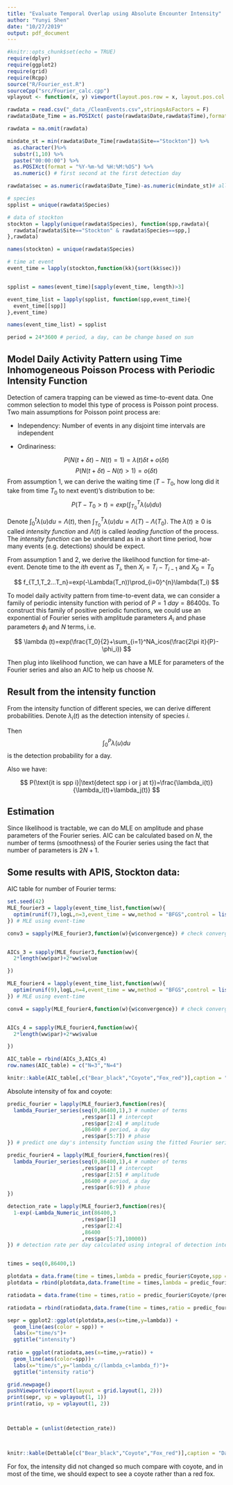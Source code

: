 ```yaml
---
title: "Evaluate Temporal Overlap using Absolute Encounter Intensity"
author: "Yunyi Shen"
date: "10/27/2019"
output: pdf_document
---
```


```r
#knitr::opts_chunk$set(echo = TRUE)
require(dplyr)
require(ggplot2)
require(grid)
require(Rcpp)
source("R/Fourier_est.R")
sourceCpp("src/Fourier_calc.cpp")
vplayout <- function(x, y) viewport(layout.pos.row = x, layout.pos.col = y)

rawdata = read.csv("_data_/CleanEvents.csv",stringsAsFactors = F)
rawdata$Date_Time = as.POSIXct( paste(rawdata$Date,rawdata$Time),format = "%Y/%m/%d %H:%M:%OS")

rawdata = na.omit(rawdata)

mindate_st = min(rawdata$Date_Time[rawdata$Site=="Stockton"]) %>%
  as.character()%>%
  substr(1,10) %>%
  paste("00:00:00") %>%
  as.POSIXct(format = "%Y-%m-%d %H:%M:%OS") %>%
  as.numeric() # first second at the first detection day

rawdata$sec = as.numeric(rawdata$Date_Time)-as.numeric(mindate_st)# all in seconds

# species
spplist = unique(rawdata$Species)

# data of stockton
stockton = lapply(unique(rawdata$Species), function(spp,rawdata){
  rawdata[rawdata$Site=="Stockton" & rawdata$Species==spp,]
},rawdata)

names(stockton) = unique(rawdata$Species)

# time at event
event_time = lapply(stockton,function(kk){sort(kk$sec)})


spplist = names(event_time)[sapply(event_time, length)>3]

event_time_list = lapply(spplist, function(spp,event_time){
  event_time[[spp]]
},event_time)

names(event_time_list) = spplist

period = 24*3600 # period, a day, can be change based on sun

```

## Model Daily Activity Pattern using Time Inhomogeneous Poisson Process with Periodic Intensity Function

Detection of camera trapping can be viewed as time-to-event data. One common selection to model this type of process is Poisson point process. Two main assumptions for Poisson point process are:

- Independency: Number of events in any disjoint time intervals are independent

- Ordinariness:

$$
P(N(t+\delta t)-N(t)=1)=\lambda(t)\delta t + o(\delta t)
$$
$$
P(N(t+\delta t)-N(t)>1)=o(\delta t)
$$
From assumption 1, we can derive the waiting time ($T-T_0$, how long did it take from time $T_0$ to next event)'s distribution to be:
$$
P(T-T_0>t)=exp(\int_{T_0}^{T}\lambda(u)du)
$$

Denote $\int_{0}^{t}\lambda(u)du=\Lambda(t)$, then $\int_{T_0}^{T}\lambda(u)du=\Lambda(T)-\Lambda(T_0)$. The $\lambda(t)\ge 0$ is called *intensity function* and $\Lambda(t)$ is called *leading function* of the process. The *intensity function* can be understand as in a short time period, how many events (e.g. detections) should be expect.

From assumption 1 and 2, we derive the likelihood function for time-at-event. Denote time to the $ith$ event as $T_i$, then $X_i=T_i-T_{i-1}$ and $X_0=T_0$

$$
f_{T_1,T_2...T_n}=exp(-\Lambda(T_n))\prod_{i=0}^{n}\lambda(T_i)
$$


To model daily activity pattern from time-to-event data, we can consider a family of periodic intensity function with period of $P=1\ day=86400s$. To construct this family of positive periodic functions, we could use an exponential of Fourier series with amplitude parameters $A_i$ and phase parameters $\phi_i$ and $N$ terms, i.e. 

$$
\lambda (t)=exp(\frac{T_0}{2}+\sum_{i=1}^NA_icos(\frac{2\pi it}{P}-\phi_i))
$$

Then plug into likelihood function, we can have a MLE for parameters of the Fourier series and also an AIC to help us choose $N$.


## Result from the intensity function

From the intensity function of different species, we can derive different probabilities. Denote $\lambda_i(t)$ as the detection intensity of species $i$.

Then 
$$\int_{0}^P\lambda(u)du$$ 
is the detection probability for a day. 

Also we have:

$$
P(\text{it is spp i}|\text{detect spp i or j at t})=\frac{\lambda_i(t)}{\lambda_i(t)+\lambda_j(t)}
$$

## Estimation

Since likelihood is tractable, we can do MLE on amplitude and phase parameters of the Fourier series. AIC can be calculated based on $N$, the number of terms (smoothness) of the Fourier series using the fact that number of parameters is $2N+1$. 

## Some results with APIS, Stockton data:

AIC table for number of Fourier terms:

```r
set.seed(42)
MLE_fourier3 = lapply(event_time_list,function(ww){
  optim(runif(7),logL,n=3,event_time = ww,method = "BFGS",control = list(maxit = 1000))
}) # MLE using event-time

conv3 = sapply(MLE_fourier3,function(w){w$convergence}) # check convergence


AICs_3 = sapply(MLE_fourier3,function(ww){
  2*length(ww$par)+2*ww$value

})

MLE_fourier4 = lapply(event_time_list,function(ww){
  optim(runif(9),logL,n=4,event_time = ww,method = "BFGS",control = list(maxit = 1000))
}) # MLE using event-time

conv4 = sapply(MLE_fourier4,function(w){w$convergence}) # check convergence


AICs_4 = sapply(MLE_fourier4,function(ww){
  2*length(ww$par)+2*ww$value

})

AIC_table = rbind(AICs_3,AICs_4)
row.names(AIC_table) = c("N=3","N=4")

knitr::kable(AIC_table[,c("Bear_black","Coyote","Fox_red")],caption = "Sample AIC table")

```


Absolute intensity of fox and coyote:

```r
predic_fourier = lapply(MLE_fourier3,function(res){
  lambda_Fourier_series(seq(0,86400,1),3 # number of terms
                        ,res$par[1] # intercept
                        ,res$par[2:4] # amplitude
                        ,86400 # period, a day
                        ,res$par[5:7]) # phase
}) # predict one day's intensity function using the fitted Fourier series

predic_fourier4 = lapply(MLE_fourier4,function(res){
  lambda_Fourier_series(seq(0,86400,1),4 # number of terms
                        ,res$par[1] # intercept
                        ,res$par[2:5] # amplitude
                        ,86400 # period, a day
                        ,res$par[6:9]) # phase
})

detection_rate = lapply(MLE_fourier3,function(res){
  1-exp(-Lambda_Numeric_int(86400,3
                        ,res$par[1]
                        ,res$par[2:4]
                        ,86400
                        ,res$par[5:7],10000))
}) # detection rate per day calculated using integral of detection intensity for a day


times = seq(0,86400,1)

plotdata = data.frame(time = times,lambda = predic_fourier$Coyote,spp = "Coyote")
plotdata = rbind(plotdata,data.frame(time = times,lambda = predic_fourier4$Fox_red,spp = "Red Fox"),data.frame(time = times,lambda = predic_fourier$Bear_black,spp = "Bear"))

ratiodata = data.frame(time = times,ratio = predic_fourier$Coyote/(predic_fourier$Coyote+predic_fourier4$Fox_red),spp = "coyote-fox")

ratiodata = rbind(ratiodata,data.frame(time = times,ratio = predic_fourier$Bear_black/(predic_fourier$Bear_black+predic_fourier4$Fox_red),spp = "bear-fox"),data.frame(time = times,ratio = predic_fourier$Bear/(predic_fourier$Coyote+predic_fourier$Bear_black),spp = "bear-coyote"))

sepr = ggplot2::ggplot(plotdata,aes(x=time,y=lambda)) + 
  geom_line(aes(color = spp)) + 
  labs(x="time/s")+
  ggtitle("intensity")
  
ratio = ggplot(ratiodata,aes(x=time,y=ratio)) + 
  geom_line(aes(color=spp))+
  labs(x="time/s",y="lambda_c/(lambda_c+lambda_f)")+
  ggtitle("intensity ratio")

grid.newpage()
pushViewport(viewport(layout = grid.layout(1, 2)))
print(sepr, vp = vplayout(1, 1))
print(ratio, vp = vplayout(1, 2))



Dettable = (unlist(detection_rate))



knitr::kable(Dettable[c("Bear_black","Coyote","Fox_red")],caption = "Daily Detection Probability",col.names = "P")

```

For fox, the intensity did not changed so much compare with coyote, and in most of the time, we should expect to see a coyote rather than a red fox.
